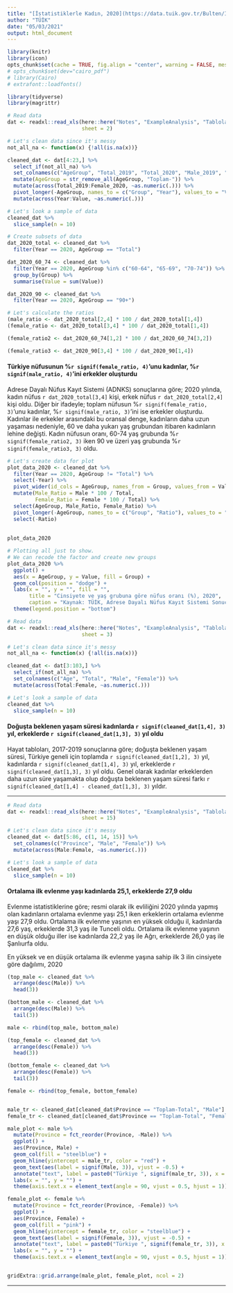```yaml
---
title: "[İstatistiklerle Kadın, 2020](https://data.tuik.gov.tr/Bulten/Index?p=Istatistiklerle-Kadin-2020-37221&dil=1)"
author: "TÜİK"
date: "05/03/2021"
output: html_document
---
```


<!-- output: -->
<!--   minidown::mini_document: -->
<!--     framework: bootstrap -->
<!--     code_folding: hide -->
<!--     results_folding: hide # hide or none -->
    
\renewcommand{\figurename}{Şekil}
```r
library(knitr)
library(icon)
opts_chunk$set(cache = TRUE, fig.align = "center", warning = FALSE, message = FALSE, error = FALSE, echo = FALSE, results = 'hide')
# opts_chunk$set(dev="cairo_pdf")
# library(Cairo)
# extrafont::loadfonts()
```


```r
library(tidyverse)
library(magrittr)

# Read data
dat <- readxl::read_xls(here::here("Notes", "ExampleAnalysis", "Tablolar.xls"),
                        sheet = 2)

# Let's clean data since it's messy
not_all_na <- function(x) {!all(is.na(x))}

cleaned_dat <- dat[4:23,] %>%
  select_if(not_all_na) %>% 
  set_colnames(c("AgeGroup", "Total_2019", "Total_2020", "Male_2019", "Male_2020", "Female_2019", "Female_2020")) %>% 
  mutate(AgeGroup = str_remove_all(AgeGroup, "Toplam-")) %>% 
  mutate(across(Total_2019:Female_2020, ~as.numeric(.))) %>% 
  pivot_longer(-AgeGroup, names_to = c("Group", "Year"), values_to = "Value", names_sep = "_") %>% 
  mutate(across(Year:Value, ~as.numeric(.)))

# Let's look a sample of data
cleaned_dat %>% 
  slice_sample(n = 10)

```


```r
# Create subsets of data
dat_2020_total <- cleaned_dat %>% 
  filter(Year == 2020, AgeGroup == "Total")

dat_2020_60_74 <- cleaned_dat %>% 
  filter(Year == 2020, AgeGroup %in% c("60-64", "65-69", "70-74")) %>% 
  group_by(Group) %>% 
  summarise(Value = sum(Value))

dat_2020_90 <- cleaned_dat %>% 
  filter(Year == 2020, AgeGroup == "90+")

```


```r
# Let's calculate the ratios
(male_ratio <- dat_2020_total[2,4] * 100 / dat_2020_total[1,4])
(female_ratio <- dat_2020_total[3,4] * 100 / dat_2020_total[1,4])

(female_ratio2 <- dat_2020_60_74[1,2] * 100 / dat_2020_60_74[3,2])

(female_ratio3 <- dat_2020_90[3,4] * 100 / dat_2020_90[1,4])
```



#### Türkiye nüfusunun %`r signif(female_ratio, 4)`'unu kadınlar, %`r signif(male_ratio, 4)`'ini erkekler oluşturdu 
 
Adrese Dayalı Nüfus Kayıt Sistemi (ADNKS) sonuçlarına göre; 2020 yılında, kadın nüfus `r dat_2020_total[3,4]` kişi, erkek nüfus `r dat_2020_total[2,4]` kişi oldu. Diğer bir ifadeyle; toplam nüfusun %`r signif(female_ratio, 3)`'unu kadınlar, %`r signif(male_ratio, 3)`'ini ise erkekler oluşturdu. Kadınlar ile erkekler arasındaki bu oransal denge, kadınların daha uzun yaşaması nedeniyle, 60 ve daha yukarı yaş grubundan itibaren kadınların lehine değişti. Kadın nüfusun oranı, 60-74 yaş grubunda %`r signif(female_ratio2, 3)` iken 90 ve üzeri yaş grubunda %`r signif(female_ratio3, 3)` oldu.
 
 
```r
# Let's create data for plot
plot_data_2020 <- cleaned_dat %>% 
  filter(Year == 2020, AgeGroup != "Total") %>% 
  select(-Year) %>% 
  pivot_wider(id_cols = AgeGroup, names_from = Group, values_from = Value) %>% 
  mutate(Male_Ratio = Male * 100 / Total,
         Female_Ratio = Female * 100 / Total) %>% 
  select(AgeGroup, Male_Ratio, Female_Ratio) %>% 
  pivot_longer(-AgeGroup, names_to = c("Group", "Ratio"), values_to = "Value", names_sep = "_") %>% 
  select(-Ratio)
  
  
plot_data_2020

# Plotting all just to show.
# We can recode the factor and create new groups
plot_data_2020 %>% 
  ggplot() +
  aes(x = AgeGroup, y = Value, fill = Group) +
  geom_col(position = "dodge") +
  labs(x = "", y = "", fill = "",
       title = "Cinsiyete ve yaş grubuna göre nüfus oranı (%), 2020",
       caption = "Kaynak: TÜİK, Adrese Dayalı Nüfus Kayıt Sistemi Sonuçları, 2020") +
  theme(legend.position = "bottom")
```


 


```r
# Read data
dat <- readxl::read_xls(here::here("Notes", "ExampleAnalysis", "Tablolar.xls"),
                        sheet = 3)

# Let's clean data since it's messy
not_all_na <- function(x) {!all(is.na(x))}

cleaned_dat <- dat[3:103,] %>%
  select_if(not_all_na) %>% 
  set_colnames(c("Age", "Total", "Male", "Female")) %>% 
  mutate(across(Total:Female, ~as.numeric(.))) 

# Let's look a sample of data
cleaned_dat %>% 
  slice_sample(n = 10)

```

#### Doğuşta beklenen yaşam süresi kadınlarda `r signif(cleaned_dat[1,4], 3)` yıl, erkeklerde `r signif(cleaned_dat[1,3], 3)` yıl oldu 

Hayat tabloları, 2017-2019 sonuçlarına göre; doğuşta beklenen yaşam süresi, Türkiye geneli için toplamda `r signif(cleaned_dat[1,2], 3)` yıl, kadınlarda `r signif(cleaned_dat[1,4], 3)` yıl, erkeklerde `r signif(cleaned_dat[1,3], 3)` yıl oldu. Genel olarak kadınlar erkeklerden daha uzun süre yaşamakta olup doğuşta beklenen yaşam süresi farkı `r signif(cleaned_dat[1,4] - cleaned_dat[1,3], 3)` yıldır.
 
------

```r
# Read data
dat <- readxl::read_xls(here::here("Notes", "ExampleAnalysis", "Tablolar.xls"),
                        sheet = 15)

# Let's clean data since it's messy
cleaned_dat <- dat[5:86, c(1, 14, 15)] %>%
  set_colnames(c("Province", "Male", "Female")) %>% 
  mutate(across(Male:Female, ~as.numeric(.))) 

# Let's look a sample of data
cleaned_dat %>% 
  slice_sample(n = 10)
```

#### Ortalama ilk evlenme yaşı kadınlarda 25,1, erkeklerde 27,9 oldu
 
Evlenme istatistiklerine göre; resmi olarak ilk evliliğini 2020 yılında yapmış olan kadınların ortalama evlenme yaşı 25,1 iken erkeklerin ortalama evlenme yaşı 27,9 oldu. Ortalama ilk evlenme yaşının en yüksek olduğu il, kadınlarda 27,6 yaş, erkeklerde 31,3 yaş ile Tunceli oldu. Ortalama ilk evlenme yaşının en düşük olduğu iller ise kadınlarda 22,2 yaş ile Ağrı, erkeklerde 26,0 yaş ile Şanlıurfa oldu.
 
En yüksek ve en düşük ortalama ilk evlenme yaşına sahip ilk 3 ilin cinsiyete göre dağılımı, 2020

```r
(top_male <- cleaned_dat %>% 
  arrange(desc(Male)) %>% 
  head(3))

(bottom_male <- cleaned_dat %>% 
  arrange(desc(Male)) %>% 
  tail(3))

male <- rbind(top_male, bottom_male)

(top_female <- cleaned_dat %>% 
  arrange(desc(Female)) %>% 
  head(3))

(bottom_female <- cleaned_dat %>% 
  arrange(desc(Female)) %>% 
  tail(3))

female <- rbind(top_female, bottom_female)


male_tr <- cleaned_dat[cleaned_dat$Province == "Toplam-Total", "Male"] %>% as.numeric()
female_tr <- cleaned_dat[cleaned_dat$Province == "Toplam-Total", "Female"] %>% as.numeric()

male_plot <- male %>% 
  mutate(Province = fct_reorder(Province, -Male)) %>% 
  ggplot() +
  aes(Province, Male) +
  geom_col(fill = "steelblue") +
  geom_hline(yintercept = male_tr, color = "red") +
  geom_text(aes(label = signif(Male, 3)), vjust = -0.5) +
  annotate("text", label = paste0("Türkiye ", signif(male_tr, 3)), x = 5, y = 29, size = 6, color = "red") +
  labs(x = "", y = "") +
  theme(axis.text.x = element_text(angle = 90, vjust = 0.5, hjust = 1))

female_plot <- female %>% 
  mutate(Province = fct_reorder(Province, -Female)) %>% 
  ggplot() +
  aes(Province, Female) +
  geom_col(fill = "pink") +
  geom_hline(yintercept = female_tr, color = "steelblue") +
  geom_text(aes(label = signif(Female, 3)), vjust = -0.5) +
  annotate("text", label = paste0("Türkiye ", signif(female_tr, 3)), x = 5, y = 26, size = 6, color = "steelblue") +
  labs(x = "", y = "") + 
  theme(axis.text.x = element_text(angle = 90, vjust = 0.5, hjust = 1))


gridExtra::grid.arrange(male_plot, female_plot, ncol = 2)
```

------